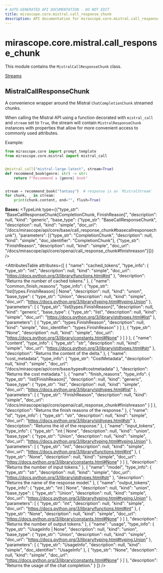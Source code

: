 ```yaml
---
# AUTO-GENERATED API DOCUMENTATION - DO NOT EDIT
title: mirascope.core.mistral.call_response_chunk
description: API documentation for mirascope.core.mistral.call_response_chunk
---
```


# mirascope.core.mistral.call_response_chunk

This module contains the `MistralCallResponseChunk` class.

<Info title="Usage">

[Streams](/docs/mirascope/learn/streams#handling-streamed-responses)

</Info>

## <ApiType type="Class" path="core/mistral/call_response_chunk" symbolName="MistralCallResponseChunk" /> MistralCallResponseChunk

A convenience wrapper around the Mistral `ChatCompletionChunk` streamed chunks.

When calling the Mistral API using a function decorated with `mistral_call` and
`stream` set to `True`, the stream will contain `MistralResponseChunk` instances with
properties that allow for more convenient access to commonly used attributes.

Example:

```python
from mirascope.core import prompt_template
from mirascope.core.mistral import mistral_call


@mistral_call("mistral-large-latest", stream=True)
def recommend_book(genre: str) -> str:
    return f"Recommend a {genre} book"


stream = recommend_book("fantasy")  # response is an `MistralStream`
for chunk, _ in stream:
    print(chunk.content, end="", flush=True)
```

**Bases:** 
<TypeLink type={{"type_str": "BaseCallResponseChunk[CompletionChunk, FinishReason]", "description": null, "kind": "generic", "base_type": {"type_str": "BaseCallResponseChunk", "description": null, "kind": "simple", "doc_url": "/docs/mirascope/api/core/base/call_response_chunk#basecallresponsechunk"}, "parameters": [{"type_str": "CompletionChunk", "description": null, "kind": "simple", "doc_identifier": "CompletionChunk"}, {"type_str": "FinishReason", "description": null, "kind": "simple", "doc_url": "/docs/mirascope/api/core/openai/call_response_chunk#finishreason"}]}} />

<AttributesTable
  attributes={[
  {
    "name": "cached_tokens",
    "type_info": {
      "type_str": "int",
      "description": null,
      "kind": "simple",
      "doc_url": "https://docs.python.org/3/library/functions.html#int"
    },
    "description": "Returns the number of cached tokens."
  },
  {
    "name": "common_finish_reasons",
    "type_info": {
      "type_str": "list[types.FinishReason] | None",
      "description": null,
      "kind": "union",
      "base_type": {
        "type_str": "Union",
        "description": null,
        "kind": "simple",
        "doc_url": "https://docs.python.org/3/library/typing.html#typing.Union"
      },
      "parameters": [
        {
          "type_str": "list[types.FinishReason]",
          "description": null,
          "kind": "generic",
          "base_type": {
            "type_str": "list",
            "description": null,
            "kind": "simple",
            "doc_url": "https://docs.python.org/3/library/stdtypes.html#list"
          },
          "parameters": [
            {
              "type_str": "types.FinishReason",
              "description": null,
              "kind": "simple",
              "doc_identifier": "types.FinishReason"
            }
          ]
        },
        {
          "type_str": "None",
          "description": null,
          "kind": "simple",
          "doc_url": "https://docs.python.org/3/library/constants.html#None"
        }
      ]
    }
  },
  {
    "name": "content",
    "type_info": {
      "type_str": "str",
      "description": null,
      "kind": "simple",
      "doc_url": "https://docs.python.org/3/library/stdtypes.html#str"
    },
    "description": "Returns the content of the delta."
  },
  {
    "name": "cost_metadata",
    "type_info": {
      "type_str": "CostMetadata",
      "description": null,
      "kind": "simple",
      "doc_url": "/docs/mirascope/api/core/base/types#costmetadata"
    },
    "description": "Returns the cost metadata."
  },
  {
    "name": "finish_reasons",
    "type_info": {
      "type_str": "list[FinishReason]",
      "description": null,
      "kind": "generic",
      "base_type": {
        "type_str": "list",
        "description": null,
        "kind": "simple",
        "doc_url": "https://docs.python.org/3/library/stdtypes.html#list"
      },
      "parameters": [
        {
          "type_str": "FinishReason",
          "description": null,
          "kind": "simple",
          "doc_url": "/docs/mirascope/api/core/openai/call_response_chunk#finishreason"
        }
      ]
    },
    "description": "Returns the finish reasons of the response."
  },
  {
    "name": "id",
    "type_info": {
      "type_str": "str",
      "description": null,
      "kind": "simple",
      "doc_url": "https://docs.python.org/3/library/stdtypes.html#str"
    },
    "description": "Returns the id of the response."
  },
  {
    "name": "input_tokens",
    "type_info": {
      "type_str": "int | None",
      "description": null,
      "kind": "union",
      "base_type": {
        "type_str": "Union",
        "description": null,
        "kind": "simple",
        "doc_url": "https://docs.python.org/3/library/typing.html#typing.Union"
      },
      "parameters": [
        {
          "type_str": "int",
          "description": null,
          "kind": "simple",
          "doc_url": "https://docs.python.org/3/library/functions.html#int"
        },
        {
          "type_str": "None",
          "description": null,
          "kind": "simple",
          "doc_url": "https://docs.python.org/3/library/constants.html#None"
        }
      ]
    },
    "description": "Returns the number of input tokens."
  },
  {
    "name": "model",
    "type_info": {
      "type_str": "str",
      "description": null,
      "kind": "simple",
      "doc_url": "https://docs.python.org/3/library/stdtypes.html#str"
    },
    "description": "Returns the name of the response model."
  },
  {
    "name": "output_tokens",
    "type_info": {
      "type_str": "int | None",
      "description": null,
      "kind": "union",
      "base_type": {
        "type_str": "Union",
        "description": null,
        "kind": "simple",
        "doc_url": "https://docs.python.org/3/library/typing.html#typing.Union"
      },
      "parameters": [
        {
          "type_str": "int",
          "description": null,
          "kind": "simple",
          "doc_url": "https://docs.python.org/3/library/functions.html#int"
        },
        {
          "type_str": "None",
          "description": null,
          "kind": "simple",
          "doc_url": "https://docs.python.org/3/library/constants.html#None"
        }
      ]
    },
    "description": "Returns the number of output tokens."
  },
  {
    "name": "usage",
    "type_info": {
      "type_str": "UsageInfo | None",
      "description": null,
      "kind": "union",
      "base_type": {
        "type_str": "Union",
        "description": null,
        "kind": "simple",
        "doc_url": "https://docs.python.org/3/library/typing.html#typing.Union"
      },
      "parameters": [
        {
          "type_str": "UsageInfo",
          "description": null,
          "kind": "simple",
          "doc_identifier": "UsageInfo"
        },
        {
          "type_str": "None",
          "description": null,
          "kind": "simple",
          "doc_url": "https://docs.python.org/3/library/constants.html#None"
        }
      ]
    },
    "description": "Returns the usage of the chat completion."
  }
]}
/>



